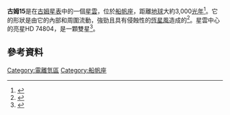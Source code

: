 {{Expand Italian|Gum 15|date=November 2016}}
{{Sky|08|43|52.5|-|41|14|39}}
{{Infobox nebula
 |name          = 古姆15
 |image         = Potw1444a.jpg
 |caption       = 使用[[拉西拉天文台|拉西拉天文台]]MPG/ESO2.2米望遠鏡的寬場成像儀拍攝的古姆15廣域影像。
 |credit        = [[ESO|ESO]]
 |type          = 發射
 |type2         = <!-- can be wikilinked -->
 |epoch         = [[J2000|J2000]]
 |subtype       = 
 |class         = 
 |ra            = {{RA|08|43|52.5}}<ref name=simbad>{{cite simbad|title=Gum 15|accessdate=4 November 2014}}</ref>
 |dec           = {{DEC|-41|14|39}}<ref name=simbad/>
 |dist_ly       = 
 |dist_pc       = 
 |dist_z        = 
 |appmag_v      = 
 |appdia        = 
 |size_v        = 
 |constellation = 
 |radius_ly     = 
 |radius_pc     = 
 |dimensions    = 
 |absmag_v      = 
 |notes         = 
 |names         = 	BRAN 176, GRS G261.60 +00.90, RCW 32
}}

'''古姆15'''是在[[古姆星表|古姆星表]]中的一個[[星雲|星雲]]，位於[[船帆座|船帆座]]，距離[[地球|地球]]大約3,000[[光年|光年]]<ref>{{Cite web |url=http://www.sci-news.com/astronomy/science-star-forming-region-gum15-02037.html |title=存档副本 |access-date=2020-09-13 |archive-date=2017-08-15 |archive-url=https://web.archive.org/web/20170815232343/http://www.sci-news.com/astronomy/science-star-forming-region-gum15-02037.html |dead-url=no }}</ref>。它的形狀是由它的內部和周圍流動，強勁且具有侵蝕性的[[恆星風|恆星風]]造成的<ref name=eso>{{cite web|title=Scarlet and Smoke|url=http://www.eso.org/public/images/potw1444a/|website=www.eso.org|publisher=European Southern Observatory|accessdate=4 November 2014|archive-url=https://web.archive.org/web/20150924052934/http://www.eso.org/public/images/potw1444a/|archive-date=2015-09-24|url-status=dead|dead-url=no}}</ref>。星雲中心的亮星HD 74804，是一顆雙星<ref>{{Cite web |url=http://simbad.u-strasbg.fr/simbad/sim-id?Ident=HD++74804 |title=存档副本 |access-date=2020-09-13 |archive-date=2016-09-17 |archive-url=https://web.archive.org/web/20160917181040/http://simbad.u-strasbg.fr/simbad/sim-id?Ident=HD++74804 |dead-url=no }}</ref>。

== 參考資料 ==
{{reflist}}

{{Gum catalogue}}
{{RCW}}
{{船帆座}}

[[Category:電離氫區|Category:電離氫區]]
[[Category:船帆座|Category:船帆座]]